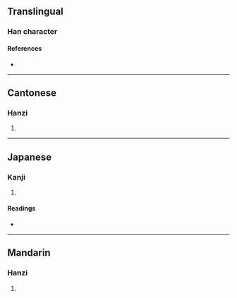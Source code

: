 {{character info}}
==Translingual==

===Han character===
{{Han char|rn=64|rad=手|as=17|sn=20|four=53081|canj=QJTO|ids=⿰扌蹇}}

====References====
* {{Han ref|kx=0462.470|dkj=12976|dj=0812.060|hdz=31986.030|uh=6513|ud=25875|bh=F44E|bd=62542}}

----

==Cantonese==

===Hanzi===
{{yue-hanzi|jyut=[[hin1]]|y=hin1}}

# {{rfdef|yue|sort=手17}}

----

==Japanese==

===Kanji===
{{ja-kanji|grade=|rs=手17}}

# {{rfdef|ja|sort=手17}}

====Readings====
* {{ja-readings|on=[[けん]] (ken)|kun=[[とる]] (toru)}}

----

==Mandarin==

===Hanzi===
{{cmn-hanzi|pin=[[qiān]] ([[qian1]])|wg=ch'ien<sup>1</sup>}}

# {{rfdef|cmn|sort=手17}}